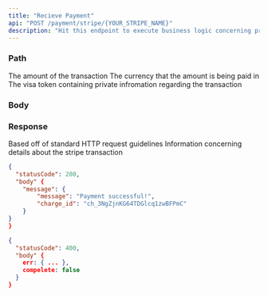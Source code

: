 ```yaml
---
title: "Recieve Payment"
api: "POST /payment/stripe/{YOUR_STRIPE_NAME}"
description: "Hit this endpoint to execute business logic concerning processing transactions between you and your clients"
---
```


### Path

<ParamField body="amount" type="number" required>
  The amount of the transaction
</ParamField>

<ParamField body="currency" type="string" required>
  The currency that the amount is being paid in 
</ParamField>

<ParamField body="token" type="string" required>
  The visa token containing private infromation regarding the transaction
</ParamField>


### Body

### Response

<ResponseField name="statusCode" type="number">
  Based off of standard HTTP request guidelines
</ResponseField>

<ResponseField name="body" type="object">
  Information concerning details about the stripe transaction
</ResponseField>

<ResponseExample>

```json Success Response
{
  "statusCode": 200,
  "body" {
    "message": {
        "message": "Payment successful!",
        "charge_id": "ch_3NgZjnKG64TDGlcq1zwBFPmC"
    }
}
}
```

```json Error Response
{
  "statusCode": 400,
  "body" {
    err: { ... },
    compelete: false
  }
}
```

</ResponseExample>
